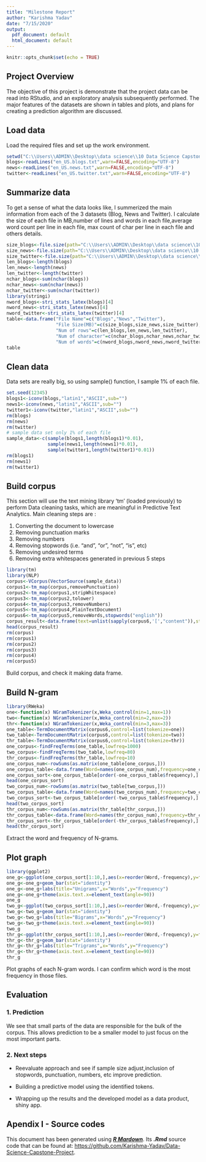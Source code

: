 ```yaml
---
title: "Milestone Report"
author: "Karishma Yadav"
date: "7/15/2020"
output:
  pdf_document: default
  html_document: default
---
```

```r
knitr::opts_chunk$set(echo = TRUE)
```

## Project Overview

The objective of this project is demonstrate that the project data can be read into RStudio, and an exploratory analysis subsequently performed. The major features of the datasets are shown in tables and plots, and plans for creating a prediction algorithm are discussed.

## Load data

Load the required files and set up the work environment.

```r
setwd("C:\\Users\\ADMIN\\Desktop\\data science\\10 Data Science Capstone\\DS PROJECT\\Coursera-SwiftKey\\final\\en_US")
blogs<-readLines("en_US.blogs.txt",warn=FALSE,encoding="UTF-8")
news<-readLines("en_US.news.txt",warn=FALSE,encoding="UTF-8")
twitter<-readLines("en_US.twitter.txt",warn=FALSE,encoding="UTF-8")
```


## Summarize data

To get a sense of what the data looks like, I summerized the main information from each of the 3 datasets (Blog, News and Twitter). I calculate the size of each file in MB,number of lines and words in each file,average word count per line in each file, max count of char per line in each file and others details.

```r
size_blogs<-file.size(path="C:\\Users\\ADMIN\\Desktop\\data science\\10 Data Science Capstone\\DS PROJECT\\Coursera-SwiftKey\\final\\en_US\\en_US.blogs.txt")/2^20
size_news<-file.size(path="C:\\Users\\ADMIN\\Desktop\\data science\\10 Data Science Capstone\\DS PROJECT\\Coursera-SwiftKey\\final\\en_US\\en_US.news.txt")/2^20
size_twitter<-file.size(path="C:\\Users\\ADMIN\\Desktop\\data science\\10 Data Science Capstone\\DS PROJECT\\Coursera-SwiftKey\\final\\en_US\\en_US.twitter.txt")/2^20
len_blogs<-length(blogs)
len_news<-length(news)
len_twitter<-length(twitter)
nchar_blogs<-sum(nchar(blogs))
nchar_news<-sum(nchar(news))
nchar_twitter<-sum(nchar(twitter))
library(stringi)
nword_blogs<-stri_stats_latex(blogs)[4]
nword_news<-stri_stats_latex(news)[4]
nword_twitter<-stri_stats_latex(twitter)[4]
table<-data.frame("File Name"=c("Blogs","News","Twitter"),
                  "File Size(MB)"=c(size_blogs,size_news,size_twitter),
                  "Num of rows"=c(len_blogs,len_news,len_twitter),
                  "Num of character"=c(nchar_blogs,nchar_news,nchar_twitter),
                  "Num of words"=c(nword_blogs,nword_news,nword_twitter))
table
```

## Clean data

Data sets are really big, so using sample() function, I sample 1% of each file.

```r
set.seed(12345)
blogs1<-iconv(blogs,"latin1","ASCII",sub="")
news1<-iconv(news,"latin1","ASCII",sub="")
twitter1<-iconv(twitter,"latin1","ASCII",sub="")
rm(blogs)
rm(news)
rm(twitter)
# sample data set only 1% of each file
sample_data<-c(sample(blogs1,length(blogs1)*0.01),
               sample(news1,length(news1)*0.01),
               sample(twitter1,length(twitter1)*0.01))
rm(blogs1)
rm(news1)
rm(twitter1)
```

## Build corpus

This section will use the text mining library ‘tm’ (loaded previously) to perform Data cleaning tasks, which are meaningful in Predictive Text Analytics. Main cleaning steps are :

1. Converting the document to lowercase
2. Removing punctuation marks
3. Removing numbers
4. Removing stopwords (i.e. “and”, “or”, “not”, “is”, etc)
5. Removing undesired terms
6. Removing extra whitespaces generated in previous 5 steps

```r
library(tm)
library(NLP)
corpus<-VCorpus(VectorSource(sample_data))
corpus1<-tm_map(corpus,removePunctuation)
corpus2<-tm_map(corpus1,stripWhitespace)
corpus3<-tm_map(corpus2,tolower)
corpus4<-tm_map(corpus3,removeNumbers)
corpus5<-tm_map(corpus4,PlainTextDocument)
corpus6<-tm_map(corpus5,removeWords,stopwords("english"))
corpus_result<-data.frame(text=unlist(sapply(corpus6,'[',"content")),stringsAsFactors = FALSE)
head(corpus_result)
rm(corpus)
rm(corpus1)
rm(corpus2)
rm(corpus3)
rm(corpus4)
rm(corpus5)
```

Build corpus, and check it making data frame.

## Build N-gram 

```r
library(RWeka)
one<-function(x) NGramTokenizer(x,Weka_control(min=1,max=1))
two<-function(x) NGramTokenizer(x,Weka_control(min=2,max=2))
thr<-function(x) NGramTokenizer(x,Weka_control(min=3,max=3))
one_table<-TermDocumentMatrix(corpus6,control=list(tokenize=one))
two_table<-TermDocumentMatrix(corpus6,control=list(tokenize=two))
thr_table<-TermDocumentMatrix(corpus6,control=list(tokenize=thr))
one_corpus<-findFreqTerms(one_table,lowfreq=1000)
two_corpus<-findFreqTerms(two_table,lowfreq=80)
thr_corpus<-findFreqTerms(thr_table,lowfreq=10)
one_corpus_num<-rowSums(as.matrix(one_table[one_corpus,]))
one_corpus_table<-data.frame(Word=names(one_corpus_num),frequency=one_corpus_num)
one_corpus_sort<-one_corpus_table[order(-one_corpus_table$frequency),]
head(one_corpus_sort)
two_corpus_num<-rowSums(as.matrix(two_table[two_corpus,]))
two_corpus_table<-data.frame(Word=names(two_corpus_num),frequency=two_corpus_num)
two_corpus_sort<-two_corpus_table[order(-two_corpus_table$frequency),]
head(two_corpus_sort)
thr_corpus_num<-rowSums(as.matrix(thr_table[thr_corpus,]))
thr_corpus_table<-data.frame(Word=names(thr_corpus_num),frequency=thr_corpus_num)
thr_corpus_sort<-thr_corpus_table[order(-thr_corpus_table$frequency),]
head(thr_corpus_sort)
```

Extract the word and frequency of N-grams.

## Plot graph

```r
library(ggplot2)
one_g<-ggplot(one_corpus_sort[1:10,],aes(x=reorder(Word,-frequency),y=frequency,fill=frequency))
one_g<-one_g+geom_bar(stat="identity")
one_g<-one_g+labs(title="Unigrams",x="Words",y="Frequency")
one_g<-one_g+theme(axis.text.x=element_text(angle=90))
one_g
two_g<-ggplot(two_corpus_sort[1:10,],aes(x=reorder(Word,-frequency),y=frequency,fill=frequency))
two_g<-two_g+geom_bar(stat="identity")
two_g<-two_g+labs(title="Bigrams",x="Words",y="Frequency")
two_g<-two_g+theme(axis.text.x=element_text(angle=90))
two_g
thr_g<-ggplot(thr_corpus_sort[1:10,],aes(x=reorder(Word,-frequency),y=frequency,fill=frequency))
thr_g<-thr_g+geom_bar(stat="identity")
thr_g<-thr_g+labs(title="Trigrams",x="Words",y="Frequency")
thr_g<-thr_g+theme(axis.text.x=element_text(angle=90))
thr_g
```

Plot graphs of each N-gram words. I can confirm which word is the most frequency in those files.

## Evaluation

### **1. Prediction**

We see that small parts of the data are responsible for the bulk of the corpus. This allows prediction to be a smaller model to just focus on the most important parts.

### **2. Next steps**

- Reevaluate approach and see if sample size adjust,inclusion of stopwords, punctuation, numbers, etc improve prediction.

- Building a predictive model using the identified tokens.

- Wrapping up the results and the developed model as a data product, shiny app.

## Apendix I - Source codes

This document has been generated using [***R Mardown***](http://rmarkdown.rstudio.com/). Its ***.Rmd*** source code that can be found at: <https://github.com/Karishma-Yadav/Data-Science-Capstone-Project>.
